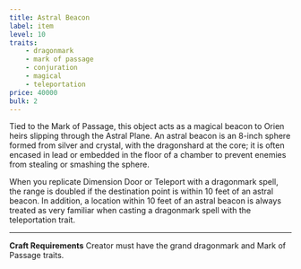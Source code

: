 ```yaml
---
title: Astral Beacon
label: item
level: 10
traits:
    - dragonmark
    - mark of passage
    - conjuration
    - magical
    - teleportation
price: 40000
bulk: 2
---
```


Tied to the Mark of Passage, this object acts as a magical beacon to Orien heirs slipping through the Astral Plane. An astral beacon is an 8-inch sphere formed from silver and crystal, with the dragonshard at the core; it is often encased in lead or embedded in the floor of a chamber to prevent enemies from stealing or smashing the sphere.

When you replicate Dimension Door or Teleport with a dragonmark spell, the range is doubled if the destination point is within 10 feet of an astral beacon. In addition, a location within 10 feet of an astral beacon is always treated as very familiar when casting a dragonmark spell with the teleportation trait.

---

**Craft Requirements** Creator must have the grand dragonmark and Mark of Passage traits.